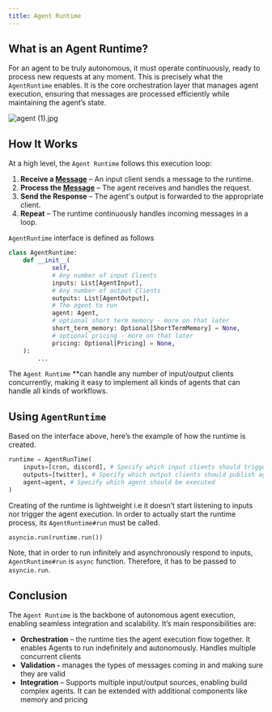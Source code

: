 ```yaml
---
title: Agent Runtime
---
```

## What is an Agent Runtime?

For an agent to be truly autonomous, it must operate continuously, ready to process new requests at any moment. This is precisely what the `AgentRuntime` enables. It is the core orchestration layer that manages agent execution, ensuring that messages are processed efficiently while maintaining the agent’s state.

![agent (1).jpg](attachment:be72d90c-d3f7-4896-a9f1-2e38e339b7a3:agent_(1).jpg)

## How It Works

At a high level, the `Agent Runtime` follows this execution loop:

1. **Receive a [Message](https://github.com/galadriel-ai/galadriel/blob/main/galadriel/entities.py#L11)** – An input client sends a message to the runtime.
2. **Process the [Message](https://github.com/galadriel-ai/galadriel/blob/main/galadriel/entities.py#L11)** – The agent receives and handles the request.
3. **Send the Response** – The agent's output is forwarded to the appropriate client.
4. **Repeat** – The runtime continuously handles incoming messages in a loop.

`AgentRuntime` interface is defined as follows

```python
class AgentRuntime:
    def __init__(
            self,
            # Any number of input Clients
            inputs: List[AgentInput],
            # Any number of output Clients
            outputs: List[AgentOutput],
            # The agent to run
            agent: Agent,
            # optional short term memory - more on that later
            short_term_memory: Optional[ShortTermMemory] = None,
            # optional pricing - more on that later
            pricing: Optional[Pricing] = None,
    ):
        ...
```

The `Agent Runtime` **can handle any number of input/output clients concurrently, making it easy to implement all kinds of agents that can handle all kinds of workflows.

## Using `AgentRuntime`

Based on the interface above, here’s the example of how the runtime is created.

```python
runtime = AgentRunTime(
	inputs=[cron, discord], # Specify which input clients should trigger agent execution
	outputs=[twitter], # Specify which output clients should publish agent's results
	agent=agent, # Specify which agent should be executed
)
```

Creating of the runtime is lightweight i.e it doesn’t start listening to inputs nor trigger the agent execution. In order to actually start the runtime process, its `AgentRuntime#run` must be called.

```python
asyncio.run(runtime.run())
```

Note, that in order to run infinitely and asynchronously respond to inputs, `AgentRuntime#run` is `async` function. Therefore, it has to be passed to `asyncio.run`.

## Conclusion

The `Agent Runtime` is the backbone of autonomous agent execution, enabling seamless integration and scalability. It’s main responsibilities are:

- **Orchestration** – the runtime ties the agent execution flow together. It enables Agents to run indefinitely and autonomously. Handles multiple concurrent clients
- **Validation -** manages the types of messages coming in and making sure they are valid
- **Integration** – Supports multiple input/output sources, enabling build complex agents. It can be extended with additional components like memory and pricing